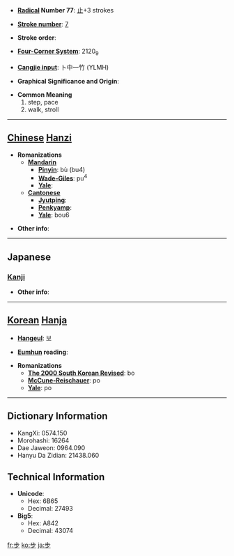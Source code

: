 * '''[[Wiktionary:Chinese radical index| Radical]] Number 77''': [[Wiktionary:Chinese radical index 止|止]]+3 strokes

* '''[[Wiktionary:Chinese total strokes index|Stroke number]]''': [[Wiktionary:Chinese total strokes index 7|7]]

* '''Stroke order''': 

* '''[[Wiktionary:Chinese four corner index|Four-Corner System]]''': 2120<sub>9</sub>

* '''[[Wiktionary:Chinese Cangjie index|Cangjie input]]''': 卜中一竹 (YLMH)

* '''Graphical Significance and Origin''': 

* '''Common Meaning'''
*#step, pace
*# walk, stroll


----

== [[Chinese]] [[Hanzi]] ==

* '''Romanizations'''
** '''[[Mandarin]]'''
*** '''[[Pinyin]]''': bù (bu4)
*** '''[[Wade-Giles]]''': pu<sup>4</sup>
*** '''[[Yale]]''': 
** '''[[Cantonese]]'''
*** '''[[Jyutping]]''':
*** '''[[Penkyamp]]''': 
*** '''[[Yale]]''': bou6

* '''Other info''': 

----

==Japanese==
===[[Kanji]]===
{{kanji|on readings=[[ほ]] (ho), [[ぶ]] (bu), [[ふ]] (fu)
|kun readings=[[あるく]] (aruku), [[あゆむ]] (ayumu), [[あゆみ]] (ayumi)
}}

* '''Other info''':  

----

== [[Korean]] [[Hanja]] ==

* '''[[Hangeul]]''': 보

* '''[[Eumhun]] reading''': 

* '''Romanizations'''
** '''[[The 2000 South Korean Revised Romanization|The 2000 South Korean Revised]]''': bo
** '''[[McCune-Reischauer]]''': po
** '''[[Yale]]''': po

----

== Dictionary Information ==

* KangXi: 0574.150
* Morohashi: 16264
* Dae Jaweon: 0964.090
* Hanyu Da Zidian: 21438.060

== Technical Information ==

* '''Unicode''':
** Hex: 6B65
** Decimal: 27493
* '''Big5''':
** Hex: A842
** Decimal: 43074

[[fr:步]]
[[ko:步]]
[[ja:步]]